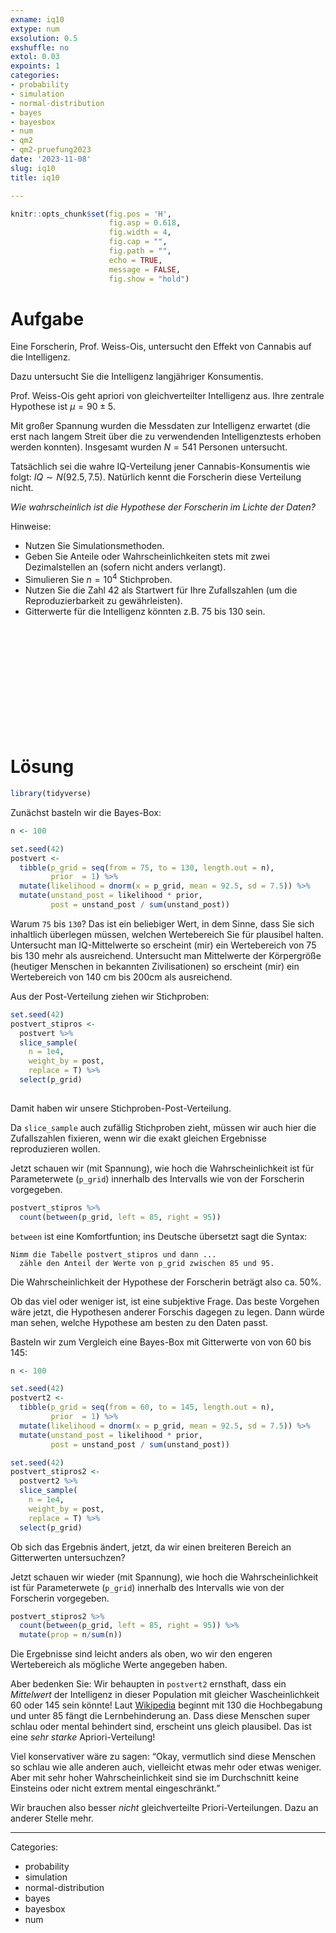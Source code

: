 ```yaml
---
exname: iq10
extype: num
exsolution: 0.5
exshuffle: no
extol: 0.03
expoints: 1
categories:
- probability
- simulation
- normal-distribution
- bayes
- bayesbox
- num
- qm2
- qm2-pruefung2023
date: '2023-11-08'
slug: iq10
title: iq10

---
```







```r
knitr::opts_chunk$set(fig.pos = 'H',
                      fig.asp = 0.618,
                      fig.width = 4,
                      fig.cap = "", 
                      fig.path = "",
                      echo = TRUE, 
                      message = FALSE,
                      fig.show = "hold")
```







# Aufgabe

Eine Forscherin, Prof. Weiss-Ois, untersucht den Effekt von Cannabis auf die Intelligenz.

Dazu untersucht Sie die Intelligenz langjähriger Konsumentis.

Prof. Weiss-Ois geht apriori von gleichverteilter Intelligenz aus. 
Ihre zentrale Hypothese ist $\mu = 90\pm5$.
 

Mit großer Spannung wurden die Messdaten zur Intelligenz erwartet (die erst nach langem Streit über die zu verwendenden Intelligenztests erhoben werden konnten).
Insgesamt wurden $N=541$ Personen untersucht.


Tatsächlich sei die wahre IQ-Verteilung jener Cannabis-Konsumentis wie folgt: $IQ \sim N(92.5, 7.5)$. 
Natürlich kennt die Forscherin diese Verteilung nicht.

*Wie wahrscheinlich ist die Hypothese der Forscherin im Lichte der Daten?*



Hinweise:

- Nutzen Sie Simulationsmethoden.
- Geben Sie Anteile oder Wahrscheinlichkeiten stets mit zwei Dezimalstellen an (sofern nicht anders verlangt).
- Simulieren Sie $n=10^4$ Stichproben.
- Nutzen Sie die Zahl 42 als Startwert für Ihre Zufallszahlen (um die Reproduzierbarkeit zu gewährleisten).
- Gitterwerte für die Intelligenz könnten z.B. 75 bis 130 sein.


</br>
</br>
</br>
</br>
</br>
</br>
</br>
</br>
</br>
</br>

# Lösung

```r
library(tidyverse)
```



Zunächst basteln wir die Bayes-Box:

```r
n <- 100

set.seed(42)
postvert <-
  tibble(p_grid = seq(from = 75, to = 130, length.out = n),
         prior  = 1) %>% 
  mutate(likelihood = dnorm(x = p_grid, mean = 92.5, sd = 7.5)) %>% 
  mutate(unstand_post = likelihood * prior,
         post = unstand_post / sum(unstand_post))
```


Warum `75` bis `130`? Das ist ein beliebiger Wert,
in dem Sinne, dass Sie sich inhaltlich überlegen müssen,
welchen Wertebereich Sie für plausibel halten.
Untersucht man IQ-Mittelwerte so erscheint (mir) ein Wertebereich von 75 bis 130 mehr als ausreichend.
Untersucht man Mittelwerte der Körpergröße (heutiger Menschen in bekannten Zivilisationen) so erscheint (mir) ein Wertebereich von 140 cm bis 200cm als ausreichend.


Aus der Post-Verteilung ziehen wir Stichproben:

```r
set.seed(42)
postvert_stipros <-
  postvert %>% 
  slice_sample(
    n = 1e4,
    weight_by = post,
    replace = T) %>% 
  select(p_grid)
  
```

Damit haben wir unsere Stichproben-Post-Verteilung.

Da `slice_sample` auch zufällig Stichproben zieht,
müssen wir auch hier die Zufallszahlen fixieren, wenn
wir die exakt gleichen Ergebnisse reproduzieren wollen.


Jetzt schauen wir (mit Spannung), wie hoch die Wahrscheinlichkeit ist für Parameterwete (`p_grid`) innerhalb des Intervalls wie von der Forscherin vorgegeben.

```r
postvert_stipros %>% 
  count(between(p_grid, left = 85, right = 95))
```


`between` ist eine Komfortfuntion; ins Deutsche übersetzt sagt die Syntax:

```
Nimm die Tabelle postvert_stipros und dann ...
  zähle den Anteil der Werte von p_grid zwischen 85 und 95.
```

Die Wahrscheinlichkeit der Hypothese der Forscherin beträgt also ca. 50%.

Ob das viel oder weniger ist, ist eine subjektive Frage.
Das beste Vorgehen wäre jetzt, die Hypothesen anderer Forschis dagegen zu legen.
Dann würde man sehen, welche Hypothese am besten zu den Daten passt.



Basteln wir zum Vergleich eine Bayes-Box mit Gitterwerte von von 60 bis 145:



```r
n <- 100

set.seed(42)
postvert2 <-
  tibble(p_grid = seq(from = 60, to = 145, length.out = n),
         prior  = 1) %>% 
  mutate(likelihood = dnorm(x = p_grid, mean = 92.5, sd = 7.5)) %>% 
  mutate(unstand_post = likelihood * prior,
         post = unstand_post / sum(unstand_post))

set.seed(42)
postvert_stipros2 <-
  postvert2 %>% 
  slice_sample(
    n = 1e4,
    weight_by = post,
    replace = T) %>% 
  select(p_grid)
```


Ob sich das Ergebnis ändert, jetzt, da wir einen breiteren Bereich an Gitterwerten untersuchzen?

Jetzt schauen wir wieder (mit Spannung), wie hoch die Wahrscheinlichkeit ist für Parameterwete (`p_grid`) innerhalb des Intervalls wie von der Forscherin vorgegeben.

```r
postvert_stipros2 %>% 
  count(between(p_grid, left = 85, right = 95)) %>% 
  mutate(prop = n/sum(n))
```

Die Ergebnisse sind leicht anders als oben, wo wir den engeren Wertebereich als mögliche Werte angegeben haben.

Aber bedenken Sie: Wir behaupten in `postvert2` ernsthaft, dass ein *Mittelwert* der Intelligenz in dieser Population mit gleicher Wascheinlichkeit 60 oder 145 sein könnte!
Laut [Wikipedia](https://de.wikipedia.org/wiki/Intelligenzminderung) beginnt mit 130 die Hochbegabung und unter 85 fängt die Lernbehinderung an.
Dass diese Menschen super schlau oder mental behindert sind, erscheint uns gleich plausibel.
Das ist eine *sehr starke* Apriori-Verteilung!

Viel konservativer wäre zu sagen: "Okay, vermutlich sind diese Menschen so schlau wie alle anderen auch,
vielleicht etwas mehr oder etwas weniger. Aber mit sehr hoher Wahrscheinlichkeit sind sie im Durchschnitt keine Einsteins oder nicht extrem mental eingeschränkt."

Wir brauchen also besser *nicht* gleichverteilte Priori-Verteilungen.
Dazu an anderer Stelle mehr.







---

Categories: 

- probability
- simulation
- normal-distribution
- bayes
- bayesbox
- num

